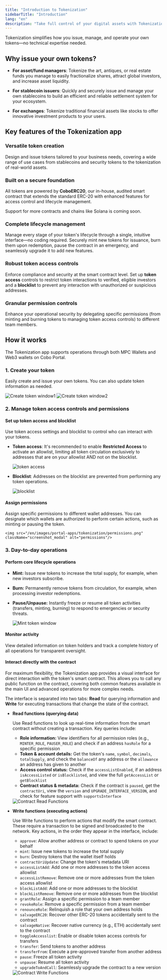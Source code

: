 ```yaml
---
title: "Introduction to Tokenization"
sidebarTitle: "Introduction"
lang: "en"
description: "Take full control of your digital assets with Tokenization. It simplifies how you issue, manage, and operate your own tokens."
---
```


Tokenization simplifies how you issue, manage, and operate your own tokens—no technical expertise needed.

## Why issue your own tokens?

- **For asset/fund managers**: Tokenize the art, antiques, or real estate funds you manage to easily fractionalize shares, attract global investors, and increase asset liquidity.

- **For stablecoin issuers**: Quickly and securely issue and manage your own stablecoins to build an efficient and reliable settlement system for your ecosystem.

- **For exchanges**: Tokenize traditional financial assets like stocks to offer innovative investment products to your users.

## Key features of the Tokenization app

### Versatile token creation
Design and issue tokens tailored to your business needs, covering a wide range of use cases from stablecoins and security tokens to the tokenization of real-world assets.

### Built on a secure foundation
All tokens are powered by **CoboERC20**, our in-house, audited smart contract that extends the standard ERC-20 with enhanced features for access control and lifecycle management.

Support for more contracts and chains like Solana is coming soon.

### Complete lifecycle management
Manage every stage of your token's lifecycle through a single, intuitive interface—no coding required. Securely mint new tokens for issuance, burn them upon redemption, pause the contract in an emergency, and seamlessly upgrade it to add new features.

### Robust token access controls
Enforce compliance and security at the smart contract level. Set up **token access** controls to restrict token interactions to verified, eligible investors and a **blocklist** to prevent any interaction with unauthorized or suspicious addresses.

### Granular permission controls
Enhance your operational security by delegating specific permissions (from minting and burning tokens to managing token access controls) to different team members.

## How it works

The Tokenization app supports operations through both MPC Wallets and Web3 wallets on Cobo Portal.

### 1. Create your token
Easily create and issue your own tokens. You can also update token information as needed.

<img src="/en/images/portal-apps/tokenization/create-token1.png" className="screenshot_modal" alt="Create token window1"/>

<img src="/en/images/portal-apps/tokenization/create-token2.png" className="screenshot_modal" alt="Create token window2"/>

### 2. Manage token access controls and permissions

#### Set up token access and blocklist

Use token access settings and blocklist to control who can interact with your tokens.

- **Token access**: It's recommended to enable **Restricted Access** to activate an allowlist, limiting all token circulation exclusively to addresses that are on your allowlist AND not on the blocklist.

    <img src="/en/images/portal-apps/tokenization/token-access.png" className="screenshot_modal" alt="token access"/>

- **Blocklist**: Addresses on the blocklist are prevented from performing any token operations.

    <img src="/en/images/portal-apps/tokenization/blocklist.png" className="screenshot_modal" alt="blocklist"/>

#### Assign permissions
Assign specific permissions to different wallet addresses. You can designate which wallets are authorized to perform certain actions, such as minting or pausing the token.

    <img src="/en/images/portal-apps/tokenization/permissions.png" className="screenshot_modal" alt="permissions"/>

### 3. Day-to-day operations

#### Perform core lifecycle operations

- **Mint:** Issue new tokens to increase the total supply, for example, when new investors subscribe.
- **Burn:** Permanently remove tokens from circulation, for example, when processing investor redemptions.
- **Pause/Unpause:** Instantly freeze or resume all token activities (transfers, minting, burning) to respond to emergencies or security threats.

    <img src="/en/images/portal-apps/tokenization/mint.png" className="screenshot_modal" alt="Mint token window"/>

#### Monitor activity

View detailed information on token holders and track a complete history of all operations for transparent oversight.

#### Interact directly with the contract

For maximum flexibility, the Tokenization app provides a visual interface for direct interaction with the token's smart contract. This allows you to call any public function on the contract, covering both common features available in the main UI and advanced operations for more complex needs.

The interface is separated into two tabs: **Read** for querying information and **Write** for executing transactions that change the state of the contract.

- **Read functions (querying data)**

    Use Read functions to look up real-time information from the smart contract without creating a transaction. Key queries include:

    - **Role information:** View identifiers for all permission roles (e.g., `MINTER_ROLE`, `PAUSER_ROLE`) and check if an address `hasRole` for a specific permission
    - **Token & account details:** Get the token's `name`, `symbol`, `decimals`, `totalSupply`, and check the `balanceOf` any address or the `allowance` an address has given to another
    - **Access control status:** Check if the `accessListEnabled`, if an address `isAccessListed` or `isBlocklisted`, and view the full `getAccessList` or `getBlocklist`
    - **Contract status & metadata:** Check if the contract is `paused`, get the `contractUri`, view the `version` and `UPGRADE_INTERFACE_VERSION`, and check for feature support with `supportsInterface`
    <img src="/en/images/portal-apps/tokenization/function-read.png" className="screenshot_modal" alt="Contract Read Functions"/>

- **Write functions (executing actions)**

    Use Write functions to perform actions that modify the smart contract. These require a transaction to be signed and broadcasted to the network. Key actions, in the order they appear in the interface, include:

    - `approve`: Allow another address or contract to spend tokens on your behalf
    - `mint`: Issue new tokens to increase the total supply
    - `burn`: Destroy tokens that the wallet itself holds
    - `contractUriUpdate`: Change the token's metadata URI
    - `accessListAdd`: Add one or more addresses to the token access allowlist
    - `accessListRemove`: Remove one or more addresses from the token access allowlist
    - `blockListAdd`: Add one or more addresses to the blocklist
    - `blockListRemove`: Remove one or more addresses from the blocklist
    - `grantRole`: Assign a specific permission to a team member
    - `revokeRole`: Remove a specific permission from a team member
    - `renounceRole`: Relinquish a role that your own address holds
    - `salvageERC20`: Recover other ERC-20 tokens accidentally sent to the contract
    - `salvageNative`: Recover native currency (e.g., ETH) accidentally sent to the contract
    - `toggleAccesslist`: Enable or disable token access controls for transfers
    - `transfer`: Send tokens to another address
    - `transferFrom`: Execute a pre-approved transfer from another address
    - `pause`: Freeze all token activity
    - `unpause`: Resume all token activity
    - `upgradeToAndCall`: Seamlessly upgrade the contract to a new version
    <img src="/en/images/portal-apps/tokenization/function-write.png" className="screenshot_modal" alt="Contract Write Functions"/>
